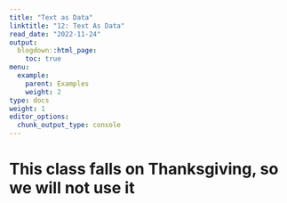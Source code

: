 ```yaml
---
title: "Text as Data"
linktitle: "12: Text As Data"
read_date: "2022-11-24"
output:
  blogdown::html_page:
    toc: true
menu:
  example:
    parent: Examples
    weight: 2
type: docs
weight: 1
editor_options:
  chunk_output_type: console
---
```



# This class falls on Thanksgiving, so we will not use it

